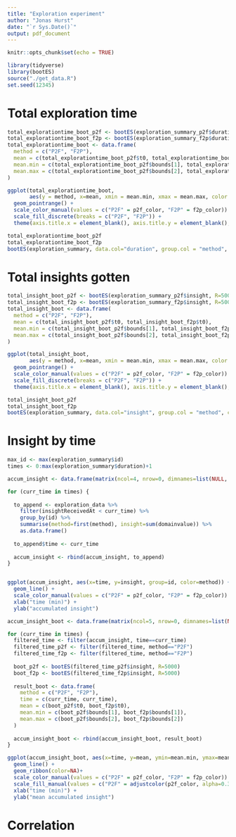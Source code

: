 ```yaml
---
title: "Exploration experiment"
author: "Jonas Hurst"
date: "`r Sys.Date()`"
output: pdf_document
---
```


```r
knitr::opts_chunk$set(echo = TRUE)

library(tidyverse)
library(bootES)
source("./get_data.R")
set.seed(12345)
```


# Total exploration time

```r
total_explorationtime_boot_p2f <- bootES(exploration_summary_p2f$duration, R=5000)
total_explorationtime_boot_f2p <- bootES(exploration_summary_f2p$duration, R=5000)
total_explorationtime_boot <- data.frame(
  method = c("P2F", "F2P"),
  mean = c(total_explorationtime_boot_p2f$t0, total_explorationtime_boot_f2p$t0),
  mean.min = c(total_explorationtime_boot_p2f$bounds[1], total_explorationtime_boot_f2p$bounds[1]),
  mean.max = c(total_explorationtime_boot_p2f$bounds[2], total_explorationtime_boot_f2p$bounds[2])
)

ggplot(total_explorationtime_boot,
       aes(y = method, x=mean, xmin = mean.min, xmax = mean.max, color = method)) +
  geom_pointrange() +
  scale_color_manual(values = c("P2F" = p2f_color, "F2P" = f2p_color)) +
  scale_fill_discrete(breaks = c("P2F", "F2P")) +
  theme(axis.title.x = element_blank(), axis.title.y = element_blank(), legend.position = "none")

total_explorationtime_boot_p2f
total_explorationtime_boot_f2p
bootES(exploration_summary, data.col="duration", group.col = "method", contrast=c("P2F", "F2P"), R=5000)
```

\newpage
# Total insights gotten
```r
total_insight_boot_p2f <- bootES(exploration_summary_p2f$insight, R=5000)
total_insight_boot_f2p <- bootES(exploration_summary_f2p$insight, R=5000)
total_insight_boot <- data.frame(
  method = c("P2F", "F2P"),
  mean = c(total_insight_boot_p2f$t0, total_insight_boot_f2p$t0),
  mean.min = c(total_insight_boot_p2f$bounds[1], total_insight_boot_f2p$bounds[1]),
  mean.max = c(total_insight_boot_p2f$bounds[2], total_insight_boot_f2p$bounds[2])
)

ggplot(total_insight_boot,
       aes(y = method, x=mean, xmin = mean.min, xmax = mean.max, color = method)) +
  geom_pointrange() +
  scale_color_manual(values = c("P2F" = p2f_color, "F2P" = f2p_color)) +
  scale_fill_discrete(breaks = c("P2F", "F2P")) +
  theme(axis.title.x = element_blank(), axis.title.y = element_blank(), legend.position = "none")

total_insight_boot_p2f
total_insight_boot_f2p
bootES(exploration_summary, data.col="insight", group.col = "method", contrast=c("P2F", "F2P"), R=5000)
```

\newpage
# Insight by time
```r
max_id <- max(exploration_summary$id)
times <- 0:max(exploration_summary$duration)+1

accum_insight <- data.frame(matrix(ncol=4, nrow=0, dimnames=list(NULL, c("id", "method", "time", "insight"))))

for (curr_time in times) {
  
  to_append <- exploration_data %>%
    filter(insightReceivedAt < curr_time) %>%
    group_by(id) %>%
    summarise(method=first(method), insight=sum(domainvalue)) %>%
    as.data.frame()
  
  to_append$time <- curr_time
  
  accum_insight <- rbind(accum_insight, to_append)
}


ggplot(accum_insight, aes(x=time, y=insight, group=id, color=method)) +
  geom_line() +
  scale_color_manual(values = c("P2F" = p2f_color, "F2P" = f2p_color)) +
  xlab("time (min)") +
  ylab("accumulated insight")

```

```r

accum_insight_boot <- data.frame(matrix(ncol=5, nrow=0, dimnames=list(NULL, c("method", "time", "mean", "mean.min", "mean.max"))))

for (curr_time in times) {
  filtered_time <- filter(accum_insight, time==curr_time)
  filtered_time_p2f <- filter(filtered_time, method=="P2F")
  filtered_time_f2p <- filter(filtered_time, method=="F2P")
  
  boot_p2f <- bootES(filtered_time_p2f$insight, R=5000)
  boot_f2p <- bootES(filtered_time_f2p$insight, R=5000)
  
  result_boot <- data.frame(
    method = c("P2F", "F2P"),
    time = c(curr_time, curr_time),
    mean = c(boot_p2f$t0, boot_f2p$t0),
    mean.min = c(boot_p2f$bounds[1], boot_f2p$bounds[1]),
    mean.max = c(boot_p2f$bounds[2], boot_f2p$bounds[2])
  )
  
  accum_insight_boot <- rbind(accum_insight_boot, result_boot)
}

ggplot(accum_insight_boot, aes(x=time, y=mean, ymin=mean.min, ymax=mean.max, group=method, color=method, fill=method)) +
  geom_line() +
  geom_ribbon(color=NA)+
  scale_color_manual(values = c("P2F" = p2f_color, "F2P" = f2p_color)) +
  scale_fill_manual(values = c("P2F" = adjustcolor(p2f_color, alpha=0.3), "F2P" = adjustcolor(f2p_color, alpha=0.3))) +
  xlab("time (min)") +
  ylab("mean accumulated insight")
```

\newpage
# Correlation

```r

```

